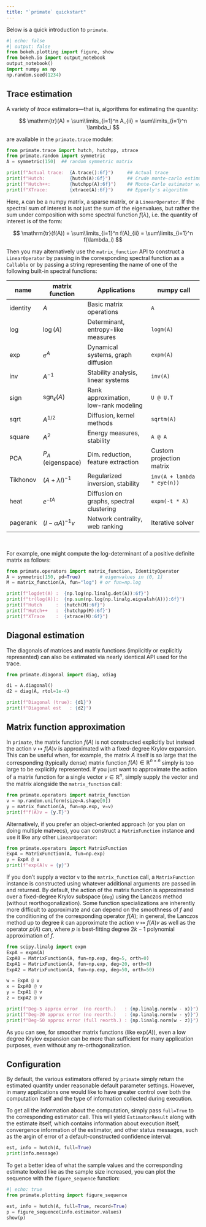 ```yaml
---
title: "`primate` quickstart"
---
```


Below is a quick introduction to `primate`. 

```python
#| echo: false
#| output: false
from bokeh.plotting import figure, show
from bokeh.io import output_notebook
output_notebook()
import numpy as np
np.random.seed(1234)
```

## Trace estimation 

A variety of _trace_ estimators---that is, algorithms for estimating the quantity: 

$$ \mathrm{tr}(A) = \sum\limits_{i=1}^n A_{ii} = \sum\limits_{i=1}^n \lambda_i $$

are available in the `primate.trace` module:

```python
from primate.trace import hutch, hutchpp, xtrace
from primate.random import symmetric
A = symmetric(150)  ## random symmetric matrix 

print(f"Actual trace:  {A.trace():6f}")     ## Actual trace
print(f"Hutch:         {hutch(A):6f}")      ## Crude monte-carlo estimator
print(f"Hutch++:       {hutchpp(A):6f}")    ## Monte-Carlo estimator w/ deflation 
print(f"XTrace:        {xtrace(A):6f}")     ## Epperly's algorithm
```

Here, `A` can be a numpy matrix, a sparse matrix, or a `LinearOperator`. If the spectral sum of interest is not just the sum of the eigenvalues, but rather the sum under composition with some spectral function $f(\lambda)$, i.e. the quantity of interest is of the form: 

$$ \mathrm{tr}(f(A)) = \sum\limits_{i=1}^n f(A)_{ii} = \sum\limits_{i=1}^n f(\lambda_i) $$

Then you may alternatively use the `matrix_function` API to construct a `LinearOperator` by passing in the corresponding spectral function as a `Callable` or by passing a string representing the name of one of the following built-in spectral functions:

| **name**       | **matrix function**       | **Applications**                          | **numpy call**                     |
|----------------|---------------------------|-------------------------------------------|------------------------------------|
| identity       | $A$                      | Basic matrix operations                   | `A`                                |
| log            | $\log(A)$                | Determinant, entropy-like measures        | `logm(A)`                         |
| exp            | $e^A$                    | Dynamical systems, graph diffusion        | `expm(A)`                         |
| inv            | $A^{-1}$                 | Stability analysis, linear systems        | `inv(A)`                          |
| sign           | $\text{sgn}_\epsilon(A)$ | Rank approximation, low-rank modeling     | `U @ U.T`                         |
| sqrt           | $A^{1/2}$                | Diffusion, kernel methods                 | `sqrtm(A)`                        |
| square         | $A^2$                    | Energy measures, stability                | `A @ A`                           |
| PCA            | $P_A$ (eigenspace)       | Dim. reduction, feature extraction        | Custom projection matrix          |
| Tikhonov       | $(A + \lambda I)^{-1}$   | Regularized inversion, stability          | `inv(A + lambda * eye(n))`        |
| heat           | $e^{-tA}$                | Diffusion on graphs, spectral clustering  | `expm(-t * A)`                    |
| pagerank       | $(I - \alpha A)^{-1}v$   | Network centrality, web ranking           | Iterative solver                  |

<br/>

For example, one might compute the log-determinant of a positive definite matrix as follows:

```python
from primate.operators import matrix_function, IdentityOperator
A = symmetric(150, pd=True)       # eigenvalues in (0, 1] 
M = matrix_function(A, fun="log") # or fun=np.log 

print(f"logdet(A) :  {np.log(np.linalg.det(A)):6f}")
print(f"tr(log(A)):  {np.sum(np.log(np.linalg.eigvalsh(A))):6f}")
print(f"Hutch     :  {hutch(M):6f}")
print(f"Hutch++   :  {hutchpp(M):6f}")
print(f"XTrace    :  {xtrace(M):6f}")
```

## Diagonal estimation 

The diagonals of matrices and matrix functions (implicitly or explicitly represented) can also be estimated via nearly identical API used for the trace.  

```python
from primate.diagonal import diag, xdiag

d1 = A.diagonal()
d2 = diag(A, rtol=1e-4)

print(f"Diagonal (true): {d1}")
print(f"Diagonal est   : {d2}")
```

## Matrix function approximation 

In `primate`, the matrix function $f(A)$ is not constructed explicitly but instead the action $v \mapsto f(A)v$ is approximated with a fixed-degree Krylov expansion. This can be useful when, for example, the matrix $A$ itself is so large that the corresponding (typically dense) matrix function $f(A) \in \mathbb{R}^{n \times n}$ simply is too large to be explicitly represented. If you just want to approximate the action of a matrix function for a single vector $v \in \mathbb{R}^n$, simply supply the vector and the matrix alongside the `matrix_function` call: 

```python
from primate.operators import matrix_function
v = np.random.uniform(size=A.shape[0])
y = matrix_function(A, fun=np.exp, v=v)
print(f"f(A)v = {y.T}")
```

Alternatively, if you prefer an object-oriented approach (or you plan on doing multiple matvecs), you can construct a `MatrixFunction` instance and use it like any other `LinearOperator`: 

```python
from primate.operators import MatrixFunction
ExpA = MatrixFunction(A, fun=np.exp)
y = ExpA @ v
print(f"exp(A)v = {y}")
```

If you don't supply a vector `v` to the `matrix_function` call, a `MatrixFunction` instance is constructed using whatever additional arguments are passed in and returned. By default, the action of the matrix function is approximated over a fixed-degree Krylov subspace (`deg`) using the Lanczos method (without reorthogonalization). Some function specializations are inherently more difficult to approximate and can depend on the smoothness of $f$ and the conditioning of the corresponding operator $f(A)$; in general, the Lanczos method up to degree $k$ can approximate the action $v \mapsto f(A)v$ as well as the operator $p(A)$ can, where $p$ is best-fitting degree $2k-1$ polynomial approximation of $f$.

```python
from scipy.linalg import expm
ExpA = expm(A)
ExpA0 = MatrixFunction(A, fun=np.exp, deg=5, orth=0)
ExpA1 = MatrixFunction(A, fun=np.exp, deg=20, orth=0)
ExpA2 = MatrixFunction(A, fun=np.exp, deg=50, orth=50)

w = ExpA @ v
x = ExpA0 @ v
y = ExpA1 @ v 
z = ExpA2 @ v

print(f"Deg-5 approx error  (no reorth.)   : {np.linalg.norm(w - x)}")
print(f"Deg-20 approx error (no reorth.)   : {np.linalg.norm(w - y)}")
print(f"Deg-50 approx error (full reorth.) : {np.linalg.norm(w - z)}")
```

As you can see, for smoother matrix functions (like $\mathrm{exp}(A)$), even a low degree Krylov expansion can be more than sufficient for many application purposes, even without any re-orthogonalization.

## Configuration 

By default, the various estimators offered by `primate` simply return the estimated quantity under reasonable default parameter settings. However, in many applications one would like to have greater control over both the computation itself and the type of information collected during execution. 

To get all the information about the computation, simply pass `full=True` to the corresponding estimator call. This will yield `EstimatorResult` along with the estimate itself, which contains information about execution itself, convergence information of the estimator, and other status messages, such as the argin of error of a default-constructed confidence interval: 
```python
est, info = hutch(A, full=True)
print(info.message)
```

To get a better idea of what the sample values and the corresponding estimate looked like as the sample size increased, you can plot the sequence with 
the `figure_sequence` function:
```python
#| echo: true
from primate.plotting import figure_sequence

est, info = hutch(A, full=True, record=True)
p = figure_sequence(info.estimator.values)
show(p)
```



<!-- For example, consider applying the `sign` function at some tolerance level $\epsilon$:

$$ \mathrm{sign}_\epsilon(x) = \begin{align} 1 & x \geq \epsilon \\ 0 & \text{otherwise} \end{align} $$

The spectral sum defined by applying this function corresponds to the numerical rank of the operator, which is an interesting and sometimes useful quantity to estimate. However, the sign function itself is discontinuous (at $\epsilon$) and otherwise not smooth; thus, it cannot be well approximated by any polynomial of finite degree. Non-analytic functions such as these can prove difficult to approximate, as shown below:

```python
ew = np.sort(np.random.uniform(size=150, low=0, high=1))
ew[:30] = 0.0
A = symmetric(150, ew = ew, pd = False)
M = matrix_function(A, fun="numrank")

print(f"numrank(A): {np.linalg.matrix_rank(A)}")
print(f"GR approx:  {hutch(M)}")
print(f"Hutch++ :   {hutchpp(M)}")
print(f"XTrace:     {xtrace(M)}")
``` -->
<!-- from timeit import timeit
timeforlan = timeit(lambda: ExpA @ v, number=100)/100

timeforexpmA = timeit(lambda: expm(A), number=100)/100
B = expm(A)
timeforexpmAv = timeit(lambda: B @ v, number=100)/100

sample_index = 1 + np.arange(30)
timeforsp = timeforexpmA + timeforexpmAv * sample_index
timeformf = timeforlan * sample_index

p = figure(width=350, height=200)

p.line(sample_index, timeforsp, color='red')
p.scatter(sample_index, timeforsp, color='red',  size=1)
p.line(sample_index, timeformf, color='blue')
p.scatter(sample_index, timeformf, color='blue', size=1)
show(p) -->
